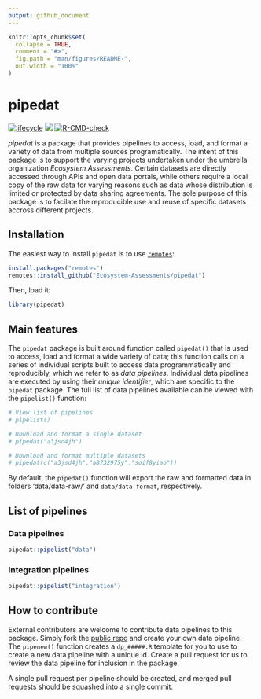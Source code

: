 ```yaml
---
output: github_document
---
```


<!-- README.md is generated from README.Rmd. Please edit that file -->

```r
knitr::opts_chunk$set(
  collapse = TRUE,
  comment = "#>",
  fig.path = "man/figures/README-",
  out.width = "100%"
)
```

# pipedat

<!-- badges: start -->
<!-- [![Check package](https://github.com/inSileco/graphicsutils/actions/workflows/check-moreorless-standard.yaml/badge.svg)](https://github.com/inSileco/graphicsutils/actions/workflows/check-moreorless-standard.yaml) -->
<!-- [![codecov](https://codecov.io/gh/inSileco/graphicsutils/branch/master/graph/badge.svg)](https://codecov.io/gh/inSileco/graphicsutils) -->
[![lifecycle](https://img.shields.io/badge/lifecycle-experimental-orange.svg)](https://www.tidyverse.org/lifecycle/#preliminary)
![](https://img.shields.io/badge/status-preliminary-blue.svg)
[![R-CMD-check](https://github.com/Ecosystem-Assessments/pipedat/actions/workflows/R-CMD-check.yaml/badge.svg)](https://github.com/Ecosystem-Assessments/pipedat/actions/workflows/R-CMD-check.yaml)
<!-- badges: end -->

*pipedat* is a package that provides pipelines to access, load, and format a variety of data from multiple sources programatically. The intent of this package is to support the varying projects undertaken under the umbrella organization *Ecosystem Assessments*. Certain datasets are directly accessed through APIs and open data portals, while others require a local copy of the raw data for varying reasons such as data whose distribution is limited or protected by data sharing agreements. The sole purpose of this package is to facilate the reproducible use and reuse of specific datasets accross different projects.

## Installation

The easiest way to install `pipedat` is to use [`remotes`](https://cran.r-project.org/package=remotes):

``` r
install.packages("remotes")
remotes::install_github("Ecosystem-Assessments/pipedat")
```

Then, load it:

```r
library(pipedat)
```

## Main features 

The `pipedat` package is built around function called `pipedat()` that is used to access, load and format a wide variety of data; this function calls on a series of individual scripts built to access data programmatically and reproducibly, which we refer to as *data pipelines*. Individual data pipelines are executed by using their *unique identifier*, which are specific to the `pipedat` package. The full list of data pipelines available can be viewed with the `pipelist()` function: 

```r
# View list of pipelines 
# pipelist()

# Download and format a single dataset 
# pipedat("a3jsd4jh")

# Download and format multiple datasets
# pipedat(c("a3jsd4jh","a8732975y","soif8yiao"))
```

By default, the `pipedat()` function will export the raw and formatted data in folders 'data/data-raw/' and `data/data-format`, respectively. 

## List of pipelines 

### Data pipelines

```r
pipedat::pipelist("data")
```

### Integration pipelines

```r
pipedat::pipelist("integration")
```

## How to contribute

External contributors are welcome to contribute data pipelines to this package. Simply fork the [public repo]() and create your own data pipeline. The `pipenew()` function creates a `dp_#####.R` template for you to use to create a new data pipeline with a unique id. Create a pull request for us to review the data pipeline for inclusion in the package. 

A single pull request per pipeline should be created, and merged pull requests should be squashed into a single commit.
